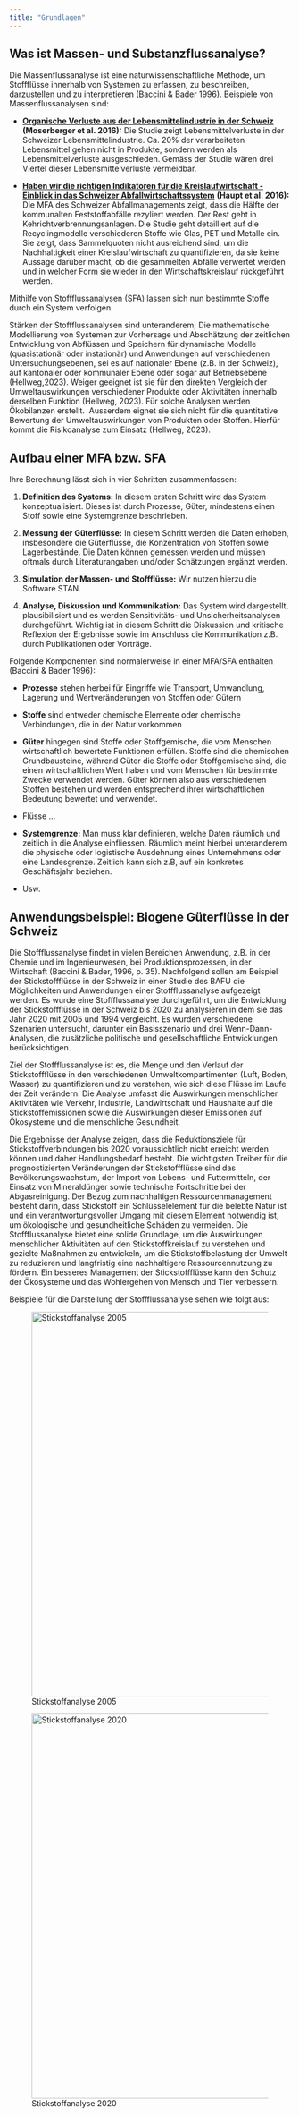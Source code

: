 ---
title: "Grundlagen"
---

## Was ist Massen- und Substanzflussanalyse?

Die Massenflussanalyse ist eine naturwissenschaftliche Methode, um Stoffflüsse innerhalb von Systemen zu erfassen, zu beschreiben, darzustellen und zu interpretieren (Baccini & Bader 1996). Beispiele von Massenflussanalysen sind:

-   [**Organische Verluste aus der Lebensmittelindustrie in der Schweiz**](https://www.infothek-biomasse.ch/index.php?option=com_abook&view=book&id=1340:organische-verluste-aus-der-lebensmittelindustrie-in-der-schweiz&catid=5:alle&Itemid=155&lang=de) **(Moserberger et al. 2016):** Die Studie zeigt Lebensmittelverluste in der Schweizer Lebensmittelindustrie. Ca. 20% der verarbeiteten Lebensmittel gehen nicht in Produkte, sondern werden als Lebensmittelverluste ausgeschieden. Gemäss der Studie wären drei Viertel dieser Lebensmittelverluste vermeidbar.

-   [**Haben wir die richtigen Indikatoren für die Kreislaufwirtschaft - Einblick in das Schweizer Abfallwirtschaftssystem**](https://onlinelibrary.wiley.com/doi/pdfdirect/10.1111/jiec.12506?download=true) **(Haupt et al. 2016):** Die MFA des Schweizer Abfallmanagements zeigt, dass die Hälfte der kommunalten Feststoffabfälle rezyliert werden. Der Rest geht in Kehrichtverbrennungsanlagen. Die Studie geht detailliert auf die Recyclingmodelle verschiederen Stoffe wie Glas, PET und Metalle ein. Sie zeigt, dass Sammelquoten nicht ausreichend sind, um die Nachhaltigkeit einer Kreislaufwirtschaft zu quantifizieren, da sie keine Aussage darüber macht, ob die gesammelten Abfälle verwertet werden und in welcher Form sie wieder in den Wirtschaftskreislauf rückgeführt werden.

Mithilfe von Stoffflussanalysen (SFA) lassen sich nun bestimmte Stoffe durch ein System verfolgen.

Stärken der Stoffflussanalysen sind unteranderem; Die mathematische Modellierung von Systemen zur Vorhersage und Abschätzung der zeitlichen Entwicklung von Abflüssen und Speichern für dynamische Modelle (quasistationär oder instationär) und Anwendungen auf verschiedenen Untersuchungsebenen, sei es auf nationaler Ebene (z.B. in der Schweiz), auf kantonaler oder kommunaler Ebene oder sogar auf Betriebsebene (Hellweg,2023). Weiger geeignet ist sie für den direkten Vergleich der Umweltauswirkungen verschiedener Produkte oder Aktivitäten innerhalb derselben Funktion (Hellweg, 2023). Für solche Analysen werden Ökobilanzen erstellt.  Ausserdem eignet sie sich nicht für die quantitative Bewertung der Umweltauswirkungen von Produkten oder Stoffen. Hierfür kommt die Risikoanalyse zum Einsatz (Hellweg, 2023).

## Aufbau einer MFA bzw. SFA

Ihre Berechnung lässt sich in vier Schritten zusammenfassen:

1.  **Definition des Systems:** In diesem ersten Schritt wird das System konzeptualisiert. Dieses ist durch Prozesse, Güter, mindestens einen Stoff sowie eine Systemgrenze beschrieben.

2.  **Messung der Güterflüsse:** In diesem Schritt werden die Daten erhoben, insbesondere die Güterflüsse, die Konzentration von Stoffen sowie Lagerbestände. Die Daten können gemessen werden und müssen oftmals durch Literaturangaben und/oder Schätzungen ergänzt werden.

3.  **Simulation der Massen- und Stoffflüsse:** Wir nutzen hierzu die Software STAN.

4.  **Analyse, Diskussion und Kommunikation:** Das System wird dargestellt, plausibilisiert und es werden Sensitivitäts- und Unsicherheitsanalysen durchgeführt. Wichtig ist in diesem Schritt die Diskussion und kritische Reflexion der Ergebnisse sowie im Anschluss die Kommunikation z.B. durch Publikationen oder Vorträge.

Folgende Komponenten sind normalerweise in einer MFA/SFA enthalten (Baccini & Bader 1996):

-   **Prozesse** stehen herbei für Eingriffe wie Transport, Umwandlung, Lagerung und Wertveränderungen von Stoffen oder Gütern

-   **Stoffe** sind entweder chemische Elemente oder chemische Verbindungen, die in der Natur vorkommen

-   **Güter** hingegen sind Stoffe oder Stoffgemische, die vom Menschen wirtschaftlich bewertete Funktionen erfüllen. Stoffe sind die chemischen Grundbausteine, während Güter die Stoffe oder Stoffgemische sind, die einen wirtschaftlichen Wert haben und vom Menschen für bestimmte Zwecke verwendet werden. Güter können also aus verschiedenen Stoffen bestehen und werden entsprechend ihrer wirtschaftlichen Bedeutung bewertet und verwendet.

-   Flüsse ...

-   **Systemgrenze:** Man muss klar definieren, welche Daten räumlich und zeitlich in die Analyse einfliessen. Räumlich meint hierbei unteranderem die physische oder logistische Ausdehnung eines Unternehmens oder eine Landesgrenze. Zeitlich kann sich z.B, auf ein konkretes Geschäftsjahr beziehen.

-   Usw.

## Anwendungsbeispiel: Biogene Güterflüsse in der Schweiz

Die Stoffflussanalyse findet in vielen Bereichen Anwendung, z.B. in der Chemie und im Ingenieurwesen, bei Produktionsprozessen, in der Wirtschaft (Baccini & Bader, 1996, p. 35). Nachfolgend sollen am Beispiel der Stickstoffflüsse in der Schweiz in einer Studie des BAFU die Möglichkeiten und Anwendungen einer Stoffflussanalyse aufgezeigt werden. Es wurde eine Stoffflussanalyse durchgeführt, um die Entwicklung der Stickstoffflüsse in der Schweiz bis 2020 zu analysieren in dem sie das Jahr 2020 mit 2005 und 1994 vergleicht. Es wurden verschiedene Szenarien untersucht, darunter ein Basisszenario und drei Wenn-Dann-Analysen, die zusätzliche politische und gesellschaftliche Entwicklungen berücksichtigen.

Ziel der Stoffflussanalyse ist es, die Menge und den Verlauf der Stickstoffflüsse in den verschiedenen Umweltkompartimenten (Luft, Boden, Wasser) zu quantifizieren und zu verstehen, wie sich diese Flüsse im Laufe der Zeit verändern. Die Analyse umfasst die Auswirkungen menschlicher Aktivitäten wie Verkehr, Industrie, Landwirtschaft und Haushalte auf die Stickstoffemissionen sowie die Auswirkungen dieser Emissionen auf Ökosysteme und die menschliche Gesundheit.

Die Ergebnisse der Analyse zeigen, dass die Reduktionsziele für Stickstoffverbindungen bis 2020 voraussichtlich nicht erreicht werden können und daher Handlungsbedarf besteht. Die wichtigsten Treiber für die prognostizierten Veränderungen der Stickstoffflüsse sind das Bevölkerungswachstum, der Import von Lebens- und Futtermitteln, der Einsatz von Mineraldünger sowie technische Fortschritte bei der Abgasreinigung. Der Bezug zum nachhaltigen Ressourcenmanagement besteht darin, dass Stickstoff ein Schlüsselelement für die belebte Natur ist und ein verantwortungsvoller Umgang mit diesem Element notwendig ist, um ökologische und gesundheitliche Schäden zu vermeiden. Die Stoffflussanalyse bietet eine solide Grundlage, um die Auswirkungen menschlicher Aktivitäten auf den Stickstoffkreislauf zu verstehen und gezielte Maßnahmen zu entwickeln, um die Stickstoffbelastung der Umwelt zu reduzieren und langfristig eine nachhaltigere Ressourcennutzung zu fördern. Ein besseres Management der Stickstoffflüsse kann den Schutz der Ökosysteme und das Wohlergehen von Mensch und Tier verbessern.

Beispiele für die Darstellung der Stoffflussanalyse sehen wie folgt aus:

![Stickstoffanalyse 2005](images/Stoffflussanalyse%20Stickstoff.png){fig-align="center" width="688"}

![Stickstoffanalyse 2020](images/Stofflussanalyse2020.png){fig-align="center" width="688"}

# 

# 
